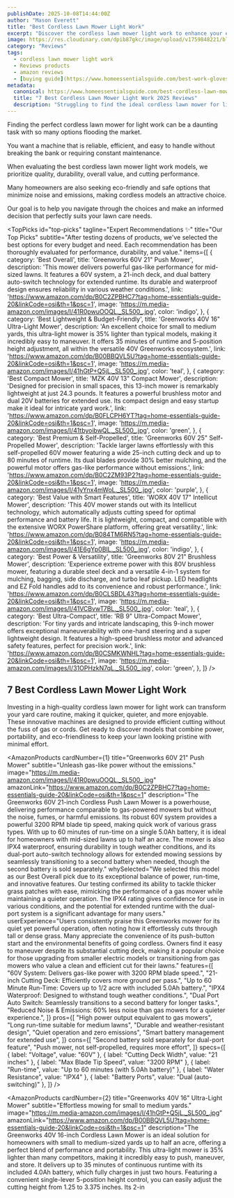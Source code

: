 ```yaml
---
publishDate: 2025-10-08T14:44:00Z
author: "Mason Everett"
title: "Best Cordless Lawn Mower Light Work"
excerpt: "Discover the cordless lawn mower light work to enhance your experience. Find top solutions based on thorough testing and reviews."
image: https://res.cloudinary.com/dpib87gkc/image/upload/v1759848221/blog_image_1759848220_uew5ac.webp
category: "Reviews"
tags:
  - cordless lawn mower light work
  - Reviews products
  - amazon reviews
  - [buying guide](https://www.homeessentialsguide.com/best-work-gloves)
metadata:
  canonical: https://www.homeessentialsguide.com/best-cordless-lawn-mower-light-work
  title: "7 Best Cordless Lawn Mower Light Work 2025 Reviews"
  description: "Struggling to find the ideal cordless lawn mower for light work? We thoroughly tested top models to help you pick the perfect, efficient, and quiet solution for your yard."
---
```



<p>Finding the perfect cordless lawn mower for light work can be a daunting task with so many options flooding the market.</p>
<p>You want a machine that is reliable, efficient, and easy to handle without breaking the bank or requiring constant maintenance.</p>
<p>When evaluating the best cordless lawn mower light work models, we prioritize quality, durability, overall value, and cutting performance.</p>
<p>Many homeowners are also seeking eco-friendly and safe options that minimize noise and emissions, making cordless models an attractive choice.</p>
<p>Our goal is to help you navigate through the choices and make an informed decision that perfectly suits your lawn care needs.</p>

<TopPicks
  id="top-picks"
  tagline="Expert Recommendations ✨"
  title="Our Top Picks"
  subtitle="After testing dozens of products, we've selected the best options for every budget and need. Each recommendation has been thoroughly evaluated for performance, durability, and value."
  items={[
    {
      category: 'Best Overall',
      title: 'Greenworks 60V 21" Push Mower',
      description: 'This mower delivers powerful gas-like performance for mid-sized lawns. It features a 60V system, a 21-inch deck, and dual battery auto-switch technology for extended runtime. Its durable and waterproof design ensures reliability in various weather conditions.',
      link: 'https://www.amazon.com/dp/B0C2ZPBHC7?tag=home-essentials-guide-20&linkCode=osi&th=1&psc=1',
      image: 'https://m.media-amazon.com/images/I/41R0pwuOOQL._SL500_.jpg',
      color: 'indigo',
    },
    {
      category: 'Best Lightweight & Budget-Friendly',
      title: 'Greenworks 40V 16" Ultra-Light Mower',
      description: 'An excellent choice for small to medium yards, this ultra-light mower is 35% lighter than typical models, making it incredibly easy to maneuver. It offers 35 minutes of runtime and 5-position height adjustment, all within the versatile 40V Greenworks ecosystem.',
      link: 'https://www.amazon.com/dp/B00BBQVL5U?tag=home-essentials-guide-20&linkCode=osi&th=1&psc=1',
      image: 'https://m.media-amazon.com/images/I/41hGtP+Q5jL._SL500_.jpg',
      color: 'teal',
    },
    {
      category: 'Best Compact Mower',
      title: 'MZK 40V 13" Compact Mower',
      description: 'Designed for precision in small spaces, this 13-inch mower is remarkably lightweight at just 24.3 pounds. It features a powerful brushless motor and dual 20V batteries for extended use. Its compact design and easy startup make it ideal for intricate yard work.',
      link: 'https://www.amazon.com/dp/B0FLCPH6YT?tag=home-essentials-guide-20&linkCode=osi&th=1&psc=1',
      image: 'https://m.media-amazon.com/images/I/41tbyoibwQL._SL500_.jpg',
      color: 'green',
    },
    {
      category: 'Best Premium & Self-Propelled',
      title: 'Greenworks 60V 25" Self-Propelled Mower',
      description: 'Tackle larger lawns effortlessly with this self-propelled 60V mower featuring a wide 25-inch cutting deck and up to 80 minutes of runtime. Its dual blades provide 30% better mulching, and the powerful motor offers gas-like performance without emissions.',
      link: 'https://www.amazon.com/dp/B0C2ZM93P2?tag=home-essentials-guide-20&linkCode=osi&th=1&psc=1',
      image: 'https://m.media-amazon.com/images/I/41yYnx4mWoL._SL500_.jpg',
      color: 'purple',
    },
    {
      category: 'Best Value with Smart Features',
      title: 'WORX 40V 17" Intellicut Mower',
      description: 'This 40V mower stands out with its Intellicut technology, which automatically adjusts cutting speed for optimal performance and battery life. It is lightweight, compact, and compatible with the extensive WORX PowerShare platform, offering great versatility.',
      link: 'https://www.amazon.com/dp/B084TM6RN5?tag=home-essentials-guide-20&linkCode=osi&th=1&psc=1',
      image: 'https://m.media-amazon.com/images/I/41E6gYp0BlL._SL500_.jpg',
      color: 'indigo',
    },
    {
      category: 'Best Power & Versatility',
      title: 'Greenworks 80V 21" Brushless Mower',
      description: 'Experience extreme power with this 80V brushless mower, featuring a durable steel deck and a versatile 4-in-1 system for mulching, bagging, side discharge, and turbo leaf pickup. LED headlights and EZ Fold handles add to its convenience and robust performance.',
      link: 'https://www.amazon.com/dp/B0CLSBDL43?tag=home-essentials-guide-20&linkCode=osi&th=1&psc=1',
      image: 'https://m.media-amazon.com/images/I/41VCBvwT7BL._SL500_.jpg',
      color: 'teal',
    },
    {
      category: 'Best Ultra-Compact',
      title: 'RB 9" Ultra-Compact Mower',
      description: 'For tiny yards and intricate landscaping, this 9-inch mower offers exceptional maneuverability with one-hand steering and a super lightweight design. It features a high-speed brushless motor and advanced safety features, perfect for precision work.',
      link: 'https://www.amazon.com/dp/B0CSMKWNHL?tag=home-essentials-guide-20&linkCode=osi&th=1&psc=1',
      image: 'https://m.media-amazon.com/images/I/31OPHzkN7qL._SL500_.jpg',
      color: 'green',
    },
  ]}
/>

## 7 Best Cordless Lawn Mower Light Work

Investing in a high-quality cordless lawn mower for light work can transform your yard care routine, making it quicker, quieter, and more enjoyable. These innovative machines are designed to provide efficient cutting without the fuss of gas or cords. Get ready to discover models that combine power, portability, and eco-friendliness to keep your lawn looking pristine with minimal effort.

<AmazonProducts
  cardNumber={1}
  title="Greenworks 60V 21&quot; Push Mower"
  subtitle="Unleash gas-like power without the emissions."
  image="https://m.media-amazon.com/images/I/41R0pwuOOQL._SL500_.jpg"
  amazonLink="https://www.amazon.com/dp/B0C2ZPBHC7?tag=home-essentials-guide-20&linkCode=osi&th=1&psc=1"
  description="The Greenworks 60V 21-inch Cordless Push Lawn Mower is a powerhouse, delivering performance comparable to gas-powered mowers but without the noise, fumes, or harmful emissions. Its robust 60V system provides a powerful 3200 RPM blade tip speed, making quick work of various grass types. With up to 60 minutes of run-time on a single 5.0Ah battery, it is ideal for homeowners with mid-sized lawns up to half an acre. The mower is also IPX4 waterproof, ensuring durability in tough weather conditions, and its dual-port auto-switch technology allows for extended mowing sessions by seamlessly transitioning to a second battery when needed, though the second battery is sold separately."
  whySelected="We selected this model as our Best Overall pick due to its exceptional balance of power, run-time, and innovative features. Our testing confirmed its ability to tackle thicker grass patches with ease, mimicking the performance of a gas mower while maintaining a quieter operation. The IPX4 rating gives confidence for use in various conditions, and the potential for extended runtime with the dual-port system is a significant advantage for many users."
  userExperience="Users consistently praise this Greenworks mower for its quiet yet powerful operation, often noting how it effortlessly cuts through tall or dense grass. Many appreciate the convenience of its push-button start and the environmental benefits of going cordless. Owners find it easy to maneuver despite its substantial cutting deck, making it a popular choice for those upgrading from smaller electric models or transitioning from gas mowers who value a clean and efficient cut for their lawns."
  features={[
    "60V System: Delivers gas-like power with 3200 RPM blade speed.",
    "21-inch Cutting Deck: Efficiently covers more ground per pass.",
    "Up to 60 Minute Run-Time: Covers up to 1/2 acre with included 5.0Ah battery.",
    "IPX4 Waterproof: Designed to withstand tough weather conditions.",
    "Dual Port Auto Switch: Seamlessly transitions to a second battery for longer tasks.",
    "Reduced Noise & Emissions: 60% less noise than gas mowers for a quieter experience.",
  ]}
  pros={[
    "High power output equivalent to gas mowers",
    "Long run-time suitable for medium lawns",
    "Durable and weather-resistant design",
    "Quiet operation and zero emissions",
    "Smart battery management for extended use",
  ]}
  cons={[
    "Second battery sold separately for dual-port feature",
    "Push mower, not self-propelled, requires more effort",
  ]}
  specs={[
    { label: "Voltage", value: "60V" },
    { label: "Cutting Deck Width", value: "21 inches" },
    { label: "Max Blade Tip Speed", value: "3200 RPM" },
    { label: "Run-time", value: "Up to 60 minutes (with 5.0Ah battery)" },
    { label: "Water Resistance", value: "IPX4" },
    { label: "Battery Ports", value: "Dual (auto-switching)" },
  ]}
/>

<AmazonProducts
  cardNumber={2}
  title="Greenworks 40V 16&quot; Ultra-Light Mower"
  subtitle="Effortless mowing for small to medium yards."
  image="https://m.media-amazon.com/images/I/41hGtP+Q5jL._SL500_.jpg"
  amazonLink="https://www.amazon.com/dp/B00BBQVL5U?tag=home-essentials-guide-20&linkCode=osi&th=1&psc=1"
  description="The Greenworks 40V 16-inch Cordless Lawn Mower is an ideal solution for homeowners with small to medium-sized yards up to half an acre, offering a perfect blend of performance and portability. This ultra-light mower is 35% lighter than many competitors, making it incredibly easy to push, maneuver, and store. It delivers up to 35 minutes of continuous runtime with its included 4.0Ah battery, which fully charges in just two hours. Featuring a convenient single-lever 5-position height control, you can easily adjust the cutting height from 1.25 to 3.375 inches. Its 2-in